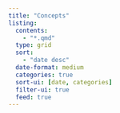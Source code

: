 ```yaml
---
title: "Concepts"
listing: 
  contents: 
    - "*.qmd"
  type: grid
  sort:
    - "date desc"
  date-format: medium
  categories: true
  sort-ui: [date, categories]
  filter-ui: true
  feed: true
---
```

